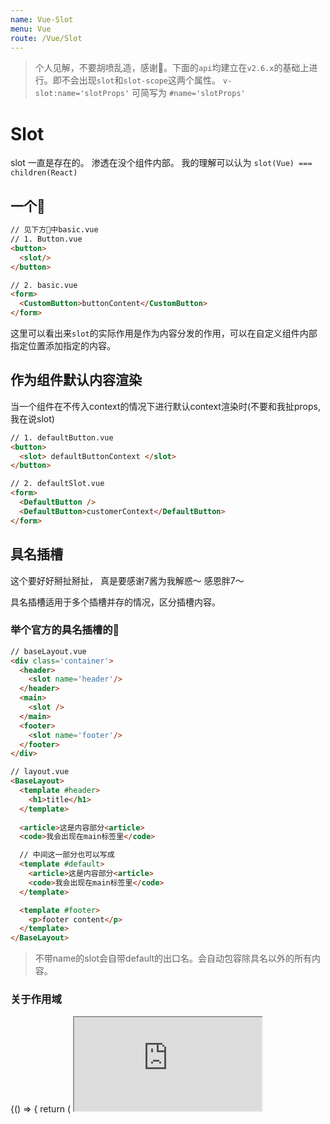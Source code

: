 ```yaml
---
name: Vue-Slot
menu: Vue
route: /Vue/Slot
---
```



> 个人见解，不要胡喷乱造，感谢🙏。下面的`api`均建立在`v2.6.x`的基础上进行。即不会出现`slot`和`slot-scope`这两个属性。 `v-slot:name='slotProps'` 可简写为 `#name='slotProps'`   

# Slot
slot 一直是存在的。 渗透在没个组件内部。 我的理解可以认为 `slot(Vue) === children(React)`   

## 一个🌰
```html
// 见下方🌰中basic.vue
// 1. Button.vue
<button>
  <slot/>
</button>

// 2. basic.vue
<form>
  <CustomButton>buttonContent</CustomButton>
</form>
```
这里可以看出来`slot`的实际作用是作为内容分发的作用，可以在自定义组件内部指定位置添加指定的内容。

## 作为组件默认内容渲染
当一个组件在不传入context的情况下进行默认context渲染时(不要和我扯props,我在说slot)
```html
// 1. defaultButton.vue
<button>
  <slot> defaultButtonContext </slot>
</button>

// 2. defaultSlot.vue
<form>
  <DefaultButton />
  <DefaultButton>customerContext</DefaultButton>
</form>
```

## 具名插槽
这个要好好掰扯掰扯， 真是要感谢7酱为我解惑～ 感恩胖7～

具名插槽适用于多个插槽并存的情况，区分插槽内容。
### 举个官方的具名插槽的🌰
```html
// baseLayout.vue
<div class='container'>
  <header>
    <slot name='header'/>
  </header>
  <main>
    <slot />
  </main>
  <footer>
    <slot name='footer'/>
  </footer>
</div>

// layout.vue
<BaseLayout>
  <template #header>
    <h1>title</h1>
  </template>
  
  <article>这是内容部分<article>
  <code>我会出现在main标签里</code>

  // 中间这一部分也可以写成
  <template #default>
    <article>这是内容部分<article>
    <code>我会出现在main标签里</code>
  </template>

  <template #footer>
    <p>footer content</p>
  </template>
</BaseLayout>
```
> 不带name的slot会自带default的出口名。会自动包容除具名以外的所有内容。

### 关于作用域






<Playground>
  {() => {
    return (
      <iframe src='https://codesandbox.io/s/slot-study-u921z' style={ { width: '100%', height: '500px' } }/>
    )
  }}
</Playground>
